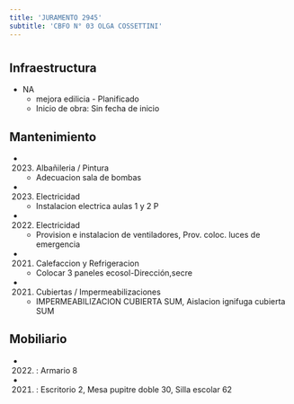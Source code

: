 ```yaml
---
title: 'JURAMENTO 2945'
subtitle: 'CBFO N° 03 OLGA COSSETTINI'
---
```


#
## Infraestructura

* NA 
    + mejora edilicia - Planificado 
    + Inicio de obra: Sin fecha de inicio 






## Mantenimiento

*  (2023) Albañileria / Pintura 
    + Adecuacion sala de bombas

*  (2023) Electricidad 
    + Instalacion electrica aulas 1 y 2 P

*  (2022) Electricidad 
    + Provision e instalacion de ventiladores, Prov. coloc. luces de emergencia

*  (2021) Calefaccion y Refrigeracion 
    + Colocar 3 paneles ecosol-Dirección,secre

*  (2021) Cubiertas / Impermeabilizaciones 
    + IMPERMEABILIZACION CUBIERTA SUM, Aislacion ignifuga cubierta SUM





## Mobiliario

*  (2022) : Armario 8 

*  (2021) : Escritorio 2, Mesa pupitre doble 30, Silla escolar 62 



